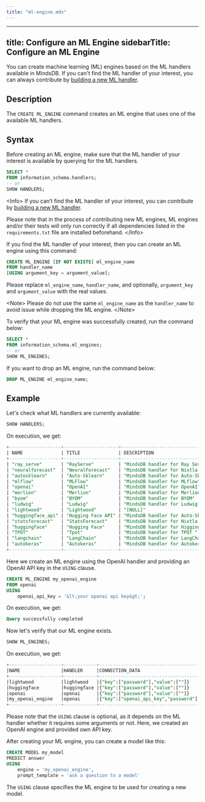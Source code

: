 ```yaml
---
title: "ml-engine.mdx"
---
```


---
title: Configure an ML Engine
sidebarTitle: Configure an ML Engine
---

You can create machine learning (ML) engines based on the ML handlers available in MindsDB. If you can't find the ML handler of your interest, you can always contribute by [building a new ML handler](/contribute/ml-handlers/).

## Description

The `CREATE ML_ENGINE` command creates an ML engine that uses one of the available ML handlers.

## Syntax

Before creating an ML engine, make sure that the ML handler of your interest is available by querying for the ML handlers.

```sql
SELECT *
FROM information_schema.handlers;
-- or 
SHOW HANDLERS;
```

&lt;Info&gt;
If you can’t find the ML handler of your interest, you can contribute by [building a new ML handler](https://docs.mindsdb.com/contribute/ml_handlers).

Please note that in the process of contributing new ML engines, ML engines and/or their tests will only run correctly if all dependencies listed in the `requirements.txt` file are installed beforehand.
&lt;/Info&gt;

If you find the ML handler of your interest, then you can create an ML engine using this command:

```sql
CREATE ML_ENGINE [IF NOT EXISTS] ml_engine_name
FROM handler_name
[USING argument_key = argument_value];
```

Please replace `ml_engine_name`, `handler_name`, and optionally, `argument_key` and `argument_value` with the real values.

&lt;Note&gt;
Please do not use the same `ml_engine_name` as the `handler_name` to avoid issue while dropping the ML engine.
&lt;/Note&gt;

To verify that your ML engine was successfully created, run the command below:

```sql
SELECT *
FROM information_schema.ml_engines;
-- or 
SHOW ML_ENGINES;
```

If you want to drop an ML engine, run the command below:

```sql
DROP ML_ENGINE ml_engine_name;
```

## Example

Let's check what ML handlers are currently available:

```sql
SHOW HANDLERS;
```

On execution, we get:

```sql
+-------------------+--------------------+-------------------------------------------------------+---------+-----------------------------------------------------------------------------------------------------------------------------------------------------+----------------+-----------------------------------------------------------------------------+
| NAME              | TITLE              | DESCRIPTION                                           | VERSION | CONNECTION_ARGS                                                                                                                                     | IMPORT_SUCCESS | IMPORT_ERROR                                                                |
+-------------------+--------------------+-------------------------------------------------------+---------+-----------------------------------------------------------------------------------------------------------------------------------------------------+----------------+-----------------------------------------------------------------------------+
| "ray_serve"       | "RayServe"         | "MindsDB handler for Ray Serve"                       | "0.0.1" | "[NULL]"                                                                                                                                            | "true"         | "[NULL]"                                                                    |
| "neuralforecast"  | "NeuralForecast"   | "MindsDB handler for Nixtla's NeuralForecast package" | "0.0.1" | "[NULL]"                                                                                                                                            | "true"         | "[NULL]"                                                                    |
| "autosklearn"     | "Auto-Sklearn"     | "MindsDB handler for Auto-Sklearn"                    | "0.0.2" | "[NULL]"                                                                                                                                            | "false"        | "No module named 'autosklearn'"                                             |
| "mlflow"          | "MLFlow"           | "MindsDB handler for MLflow"                          | "0.0.2" | "[NULL]"                                                                                                                                            | "false"        | "No module named 'mlflow'"                                                  |
| "openai"          | "OpenAI"           | "MindsDB handler for OpenAI"                          | "0.0.1" | "[NULL]"                                                                                                                                            | "true"         | "[NULL]"                                                                    |
| "merlion"         | "Merlion"          | "MindsDB handler for Merlion"                         | "0.0.1" | "[NULL]"                                                                                                                                            | "false"        | "object.__init__() takes exactly one argument (the instance to initialize)" |
| "byom"            | "BYOM"             | "MindsDB handler for BYOM"                            | "0.0.1" | "{'code': {'type': 'path', 'description': 'The path to model code'}, 'modules': {'type': 'path', 'description': 'The path to model requirements'}}" | "true"         | "[NULL]"                                                                    |
| "ludwig"          | "Ludwig"           | "MindsDB handler for Ludwig AutoML"                   | "0.0.2" | "[NULL]"                                                                                                                                            | "false"        | "No module named 'dask'"                                                    |
| "lightwood"       | "Lightwood"        | "[NULL]"                                              | "1.0.0" | "[NULL]"                                                                                                                                            | "true"         | "[NULL]"                                                                    |
| "huggingface_api" | "Hugging Face API" | "MindsDB handler for Auto-Sklearn"                    | "0.0.2" | "[NULL]"                                                                                                                                            | "false"        | "No module named 'hugging_py_face'"                                         |
| "statsforecast"   | "StatsForecast"    | "MindsDB handler for Nixtla's StatsForecast package"  | "0.0.0" | "[NULL]"                                                                                                                                            | "true"         | "[NULL]"                                                                    |
| "huggingface"     | "Hugging Face"     | "MindsDB handler for Higging Face"                    | "0.0.1" | "[NULL]"                                                                                                                                            | "true"         | "[NULL]"                                                                    |
| "TPOT"            | "Tpot"             | "MindsDB handler for TPOT "                           | "0.0.2" | "[NULL]"                                                                                                                                            | "false"        | "No module named 'tpot'"                                                    |
| "langchain"       | "LangChain"        | "MindsDB handler for LangChain"                       | "0.0.1" | "[NULL]"                                                                                                                                            | "true"         | "[NULL]"                                                                    |
| "autokeras"       | "Autokeras"        | "MindsDB handler for Autokeras AutoML"                | "0.0.1" | "[NULL]"                                                                                                                                            | "false"        | "No module named 'autokeras'"                                               |
+-------------------+--------------------+-------------------------------------------------------+---------+-----------------------------------------------------------------------------------------------------------------------------------------------------+----------------+-----------------------------------------------------------------------------+
```

Here we create an ML engine using the OpenAI handler and providing an OpenAI API key in the `USING` clause.

```sql
CREATE ML_ENGINE my_openai_engine
FROM openai
USING
    openai_api_key = '&lt;your opanai api key&gt;';
```

On execution, we get:

```sql
Query successfully completed
```

Now let's verify that our ML engine exists.

```sql
SHOW ML_ENGINES;
```

On execution, we get:

```sql
+-------------------+------------+------------------------------------------------------+
|NAME               |HANDLER     |CONNECTION_DATA                                       |
+-------------------+------------+------------------------------------------------------+
|lightwood          |lightwood   |{"key":["password"],"value":[""]}                     |
|huggingface        |huggingface |{"key":["password"],"value":[""]}                     |
|openai             |openai      |{"key":["password"],"value":[""]}                     |
|my_openai_engine   |openai      |{"key":["openai_api_key","password"],"value":["",""]} |
+-------------------+------------+------------------------------------------------------+
```

Please note that the `USING` clause is optional, as it depends on the ML handler whether it requires some arguments or not. Here, we created an OpenAI engine and provided own API key.

After creating your ML engine, you can create a model like this:

```sql
CREATE MODEL my_model
PREDICT answer
USING 
    engine = 'my_openai_engine',
    prompt_template = 'ask a question to a model'
```

The `USING` clause specifies the ML engine to be used for creating a new model.
